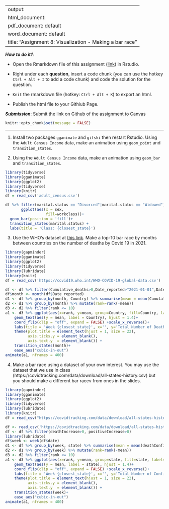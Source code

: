 
---
output: 
  html_document:
  pdf_document: default
  word_document: default
title: "Assignment 8: Visualization - Making a bar race"
---

***How to do it?***: 

- Open the Rmarkdown file of this assignment ([link](assignment8.Rmd)) in Rstudio. 

- Right under each **question**, insert  a code chunk (you can use the hotkey `Ctrl + Alt + I` to add a code chunk) and code the solution for the question. 

- `Knit` the rmarkdown file (hotkey: `Ctrl + Alt + K`) to export an html.  

-  Publish the html file to your Githiub Page. 

***Submission***: Submit the link on Github of the assignment to Canvas

```r
knitr::opts_chunk$set(message = FALSE)
```


-------

1. Install two packages `gganimate` and `gifski` then restart Rstudio. Using the `Adult Census Income` data, make an animation using `geom_point` and `transition_states`.

2. Using the `Adult Census Income` data, make an animation using `geom_bar` and `transition_states`.
```r
library(tidyverse)
library(gganimate)
library(ggplot2)
library(tidyverse)
library(knitr)
df = read_csv('adult_census.csv')
```

```r
df %>% filter(marital.status == "Divorced"|marital.status == "Widowed") %>% 
       ggplot(aes(x = sex,
                  fill=workclass))+
  geom_bar(position = 'fill')+
  transition_states(marital.status) +
  labs(title = 'Class: {closest_state}')
```

3. Use the WHO's dataset at [this link](https://covid19.who.int/WHO-COVID-19-global-data.csv). Make a top-10 bar race by months between countries on the number of deaths by Covid 19 in 2021.
```r
library(gapminder)
library(gganimate)
library(ggplot2)
library(tidyverse)
library(lubridate)
library(knitr)
df = read_csv('https://covid19.who.int/WHO-COVID-19-global-data.csv')

```

```r
df <- df %>% filter(Cumulative_deaths>0,Date_reported>"2021-01-01",Date_reported<"2022-01-01")
df$month <- month(df$Date_reported)
d1 <- df %>% group_by(month, Country) %>% summarise(mean = mean(Cumulative_deaths))
d2 <- d1 %>% group_by(month) %>% mutate(rank=rank(-mean)) 
d3 <- d2 %>% filter(rank <= 10)
a1 <- d3 %>% ggplot(aes(x=rank, y=mean, group=Country, fill=Country, label=Country)) + geom_col()+
    geom_text(aes(y = mean, label = Country), hjust = 1.4)+ 
    coord_flip(clip = "off", expand = FALSE) +scale_x_reverse()+
    labs(title = 'Week {closest_state}', x='', y='Total Number of Deaths', fill='Country')+
    theme(plot.title = element_text(hjust = 1, size = 22),
          axis.ticks.y = element_blank(),
          axis.text.y  = element_blank()) + 
    transition_states(month)+
    ease_aes("cubic-in-out")
animate(a1, nframes = 400)
```

4. Make a bar race using a dataset of your own interest. You may use the dataset that we use in class (https://covidtracking.com/data/download/all-states-history.csv) but you should make a different bar racev from ones in the slides. 

```r
library(gapminder)
library(gganimate)
library(ggplot2)
library(tidyverse)
library(lubridate)
library(knitr)
df = read_csv("https://covidtracking.com/data/download/all-states-history.csv")
```

```r
df <- read_csv('https://covidtracking.com/data/download/all-states-history.csv')
df <- df %>% filter(deathIncrease>0, positiveIncrease>0)
library(lubridate)
df$week <- week(df$date)
d1 <- df %>% group_by(week, state) %>% summarise(mean = mean(deathConfirmed))
d2 <- d1 %>% group_by(week) %>% mutate(rank=rank(-mean)) 
d3 <- d2 %>% filter(rank <= 10)
a1 <- d3 %>% ggplot(aes(x=rank, y=mean, group=state, fill=state, label=state)) + geom_col()+
    geom_text(aes(y = mean, label = state), hjust = 1.4)+ 
    coord_flip(clip = "off", expand = FALSE) +scale_x_reverse()+
    labs(title = 'Week {closest_state}', x='', y='Total Number of Confirmed Deaths', fill='state')+
    theme(plot.title = element_text(hjust = 1, size = 22),
          axis.ticks.y = element_blank(),
          axis.text.y  = element_blank()) + 
    transition_states(week)+
    ease_aes("cubic-in-out")
animate(a1, nframes = 400)
```

